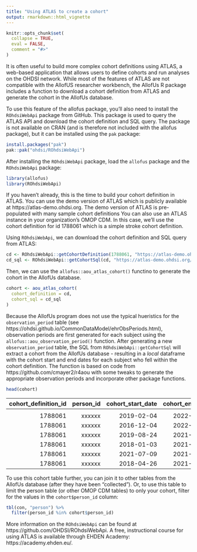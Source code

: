 ```yaml
---
title: "Using ATLAS to create a cohort"
output: rmarkdown::html_vignette
---
```


```r
knitr::opts_chunk$set(
  collapse = TRUE,
  eval = FALSE,
  comment = "#>"
)
```

It is often useful to build more complex cohort definitions using ATLAS, a web-based application that allows users to define cohorts and run analyses on the OHDSI network. While most of the features of ATLAS are not compatible with the AllofUS researcher workbench, the AllofUs R package includes a 
function to download a cohort definition from ATLAS and generate the cohort in the AllofUs database.

To use this feature of the allofus package, you'll also need to install the `ROhdsiWebApi` package from GitHub. This package is used to query the ATLAS API and download the cohort definition and SQL query. The package is not available on CRAN (and is therefore not included with the allofus package), but it can be installed using the `pak` package:

```r
install.packages("pak")
pak::pak("ohdsi/ROhdsiWebApi")
```

After installing the `ROhdsiWebApi` package, load the `allofus` package and the `ROhdsiWebApi` package:

```r
library(allofus)
library(ROhdsiWebApi)
```

If you haven't already, this is the time to build your cohort definition in ATLAS. You can use the demo version of ATLAS which is publicly 
available at https://atlas-demo.ohdsi.org. The demo version of ATLAS is pre-populated with many sample cohort definitions You can also use an ATLAS instance
in your organization's OMOP CDM. In this case, we'll use the cohort definition for id 1788061 which is a simple stroke cohort definition.

Using `ROhdsiWebApi`, we can download the cohort definition and SQL query from ATLAS:

```r
cd <- ROhdsiWebApi::getCohortDefinition(1788061, "https://atlas-demo.ohdsi.org/WebAPI")
cd_sql <- ROhdsiWebApi::getCohortSql(cd, "https://atlas-demo.ohdsi.org/WebAPI")
```

Then, we can use the `allofus::aou_atlas_cohort()` functino to generate the cohort in the AllofUs database.

```r
cohort <- aou_atlas_cohort(
  cohort_definition = cd,
  cohort_sql = cd_sql
)
```

Because the AllofUs program does not use the typical hueristics for the `observation_period` table (see https://ohdsi.github.io/CommonDataModel/ehrObsPeriods.html), observation periods are first generated for each subject using the `allofus::aou_observation_period()` function. After generating a new `observation_period` table, the SQL from `ROhdsiWebApi::getCohortSql` will extract a cohort from the AllofUs database - resulting in a *local* dataframe with the cohort start and end dates for each subject who fell within the cohort definition. The function is based on code from https://github.com/cmayer2/r4aou with some tweaks to generate the appropriate observation periods and incorporate other package functions.

```r
head(cohort)
```

| cohort_definition_id | person_id | cohort_start_date | cohort_end_date |
|---------------------:|----------:|------------------:|----------------:|
|                <int> |     <chr> |            <date> |          <date> |
|              1788061 |    xxxxxx |        2019-02-04 |      2022-02-21 |
|              1788061 |    xxxxxx |        2016-12-04 |      2022-01-22 |
|              1788061 |    xxxxxx |        2019-08-24 |      2021-11-30 |
|              1788061 |    xxxxxx |        2018-01-03 |      2021-07-01 |
|              1788061 |    xxxxxx |        2021-07-09 |      2021-11-20 |
|              1788061 |    xxxxxx |        2018-04-26 |      2021-08-21 |

To use this cohort table further, you can join it to other tables from the AllofUs database (after they have been "collected"). Or, 
to use this table to limit the person table (or other OMOP CDM tables) to only your cohort, filter for the values in the `cohort$person_id` column:

```r
tbl(con, "person") %>%
  filter(person_id %in% cohort$person_id)
```

More information on the `ROhdsiWebApi` can be found at https://github.com/OHDSI/ROhdsiWebApi. A free, instructional course for using ATLAS is available through EHDEN Academy: https://academy.ehden.eu/.
